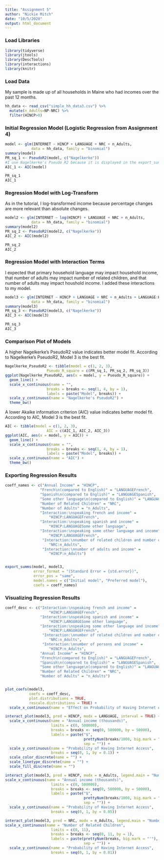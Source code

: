 ```yaml
---
title: "Assignment 5"
author: "Nickie Mitch"
date: "10/5/2020"
output: html_document
---
```

### Load Libraries
```r
library(tidyverse)
library(jtools)
library(DescTools)
library(interactions)
library(knitr)
```

### Load Data
 My sample is made up of all households in Maine who had incomes over the past 12 months.
```r
hh_data <- read_csv("simple_hh_data3.csv") %>%
  mutate(n_Adults=NP-NRC) %>%
  filter(HINCP>0)
```


### Initial Regression Model (Logistic Regression from Assignment 4)
```r
model <- glm(INTERNET ~ HINCP + LANGUAGE + NRC + n_Adults, 
            data = hh_data, family = "binomial")
summary(model)
PR_sq_1 <- PseudoR2(model, c("Nagelkerke")) 
#I use Nagelkerke's Pseudo R2 because it is displayed in the export_summs() output later.
AIC_1 <- AIC(model)

PR_sq_1
AIC_1
```

### Regression Model with Log-Transform
As in the tutorial, I log-transformed income because percentage changes are more relevant than absolute changes.
```r
model2 <- glm(INTERNET ~ log(HINCP) + LANGUAGE + NRC + n_Adults, 
            data = hh_data, family = "binomial")
summary(model2)
PR_sq_2 <- PseudoR2(model2, c("Nagelkerke"))
AIC_2 <- AIC(model2)

PR_sq_2
AIC_2
```

### Regression Model with Interaction Terms
I expected that primary household language may impact household income, that number of adults may impact number of related children, and that number of adults may impact houshold income. I added these interactions to my model. 

```r
model3 <- glm(INTERNET ~ HINCP + LANGUAGE + NRC + n_Adults + LANGUAGE:HINCP + n_Adults:NRC + HINCP:n_Adults, 
            data = hh_data, family = "binomial")
summary(model3)
PR_sq_3 <- PseudoR2(model3, c("Nagelkerke"))
AIC_3 <- AIC(model3)

PR_sq_3
AIC_3
```
### Comparison Plot of Models
A higher Nagelkerke's PseudoR2 value indicates better model fit. According to Nagelkerke's PseudoR2, Model 3 is the best fit. 

```r
Nagelkerke_PseudoR2 <- tibble(model = c(1, 2, 3),
                   Pseudo_R_square = c(PR_sq_1, PR_sq_2, PR_sq_3))
ggplot(Nagelkerke_PseudoR2, aes(x = model, y = Pseudo_R_square)) +
  geom_line() +
  scale_x_continuous(name = "",
                   breaks = breaks <- seq(1, 4, by = 1),
                   labels = paste("Model", breaks)) +
  scale_y_continuous(name = "Nagelkerke's PseudoR2") +
  theme_bw()
```

A lower Akaike information criterion (AIC) value indicates better model fit. According to AIC, Model 3 is the best fit.
```r
AIC <- tibble(model = c(1, 2, 3),
                   AIC = c(AIC_1, AIC_2, AIC_3))
ggplot(AIC, aes(x = model, y = AIC)) +
  geom_line() +
  scale_x_continuous(name = "",
                   breaks = breaks <- seq(1, 4, by = 1),
                   labels = paste("Model", breaks)) +
  scale_y_continuous(name = "AIC") +
  theme_bw()

```

### Exporting Regression Results 
```r
coeff_names <- c("Annual Income" = "HINCP",
                "French\n(compared to English)" = "LANGUAGEFrench",
                "Spanish\n(compared to English)" = "LANGUAGESpanish",
                "Some other language\n(compared to English)" = "LANGUAGESome other language",
                "Number of Related Children" = "NRC",
                "Number of Adults" = "n_Adults",
                "Interaction:\nspeaking french and income" = 
                    "HINCP:LANGUAGEFrench",
                "Interaction:\nspeaking spanish and income" = 
                    "HINCP:LANGUAGESome other language",
                "Interaction:\nspeaking some other language and income" = 
                    "HINCP:LANGUAGEFrench",
                 "Interaction:\nnumber of related children and number of adults" = 
                    "NRC:n_Adults",
                 "Interaction:\nnumber of adults and income" = 
                    "HINCP:n_Adults")


export_summs(model, model3, 
             error_format = "(Standard Error = {std.error})",
             error_pos = "same",
             model.names = c("Initial model", "Preferred model"),
             coefs = coeff_names)
```


### Visualizing Regression Results
```r
coeff_desc <- c("Interaction:\nspeaking french and income" = 
                    "HINCP:LANGUAGEFrench",
                "Interaction:\nspeaking spanish and income" = 
                    "HINCP:LANGUAGESome other language",
                "Interaction:\nspeaking some other language and income" = 
                    "HINCP:LANGUAGEFrench",
                 "Interaction:\nnumber of related children and number of persons" = 
                    "NRC:n_Adults",
                 "Interaction:\nnumber of persons and income" = 
                    "HINCP:n_Adults",
                "Annual Income" = "HINCP",
                "French\n(compared to English)" = "LANGUAGEFrench",
                "Spanish\n(compared to English)" = "LANGUAGESpanish",
                "Some other language\n(compared to English)" = "LANGUAGESome other language",
                "Number of Related Children" = "NRC",
                "Number of Adults" = "n_Adults")


plot_coefs(model3, 
           coefs = coeff_desc,
           plot.distributions = TRUE,
           rescale.distributions = TRUE) +
  scale_x_continuous(name = "Effect on Probability of Having Internet Access")
```

```r
interact_plot(model3, pred = HINCP, modx = LANGUAGE, interval = TRUE) +
  scale_x_continuous(name = "Annual income (thousands)",
                     limits = c(0, 500000),
                     breaks = breaks <- seq(0, 500000, by = 50000),
                     labels = paste("$", 
                                    prettyNum(breaks/1000, big.mark = "'"),
                                    sep = "")) +
  scale_y_continuous(name = "Probability of Having Internet Access",
                     breaks = seq(0, 1, by = 0.1)) +
  scale_color_discrete(name = "") +
  scale_linetype_discrete(name = "") +
  scale_fill_discrete(name = "") 
```

```r
interact_plot(model3, pred = HINCP, modx = n_Adults, legend.main = "Number of Adults", interval = TRUE) +
scale_x_continuous(name = "Annual income (thousands)",
                     limits = c(0, 500000),
                     breaks = breaks <- seq(0, 500000, by = 50000),
                     labels = paste("$", 
                                    prettyNum(breaks/1000, big.mark = "'"),
                                    sep = "")) +
  scale_y_continuous(name = "Probability of Having Internet Access",
                     breaks = seq(0, 1, by = 0.05))

```

```r
interact_plot(model3, pred = NRC, modx = n_Adults, legend.main = "Number of Adults", interval = TRUE) +
scale_x_continuous(name = "Number of Related Children",
                     limits = c(0, 11),
                     breaks = breaks <- seq(0, 11, by = 1),
                     labels = paste(prettyNum(breaks, big.mark = "'"),
                                    sep = "")) +
  scale_y_continuous(name = "Probability of Having Internet Access",
                     breaks = seq(0, 1, by = 0.01))
```


